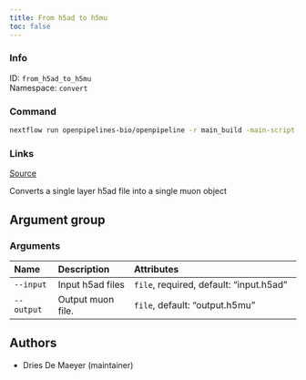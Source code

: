 ```yaml
---
title: From h5ad to h5mu
toc: false
---
```


::: {.column-margin}

### Info

ID: `from_h5ad_to_h5mu`  
Namespace: `convert`

### Command

```bash
nextflow run openpipelines-bio/openpipeline -r main_build -main-script target/nextflow/convert/from_h5ad_to_h5mu/main.nf --help
```

### Links
[Source](https://github.com/openpipelines-bio/openpipeline/blob/main/src/convert/from_h5ad_to_h5mu){.btn-action .btn-sm .btn-info .btn role="button"}
:::

Converts a single layer h5ad file into a single muon object


## Argument group

### Arguments



|Name       |Description       |Attributes                              |
|:----------|:-----------------|:---------------------------------------|
|`--input`  |Input h5ad files  |`file`, required, default: "input.h5ad" |
|`--output` |Output muon file. |`file`, default: "output.h5mu"          |

## Authors

 * Dries De Maeyer  (maintainer)
